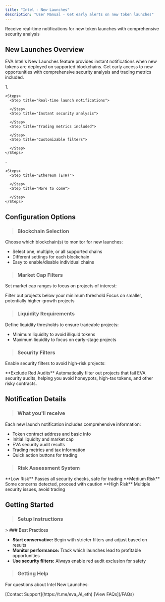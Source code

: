 ```yaml
---
title: "Intel - New Launches"
description: "User Manual - Get early alerts on new token launches"
---
```


Receive real-time notifications for new token launches with comprehensive security analysis

## New Launches Overview

EVA Intel's New Launches feature provides instant notifications when new tokens are deployed on supported blockchains. Get early access to new opportunities with comprehensive security analysis and trading metrics included.


  <Card title="Key Features" icon="key" color="#f7941d">
    1. 

    <Steps>
      <Step title="Real-time launch notifications">
        
      </Step>
      <Step title="Instant security analysis">
        
      </Step>
      <Step title="Trading metrics included">
        
      </Step>
      <Step title="Customizable filters">
        
      </Step>
    </Steps>
  </Card>
  <Card title="Supported Blockchains" icon="chain" color="#f7941d">
    - 

    <Steps>
      <Step title="Ethereum (ETH)">
        
      </Step>
      <Step title="More to come">
        
      </Step>
    </Steps>
  </Card>

## Configuration Options

> ### Blockchain Selection

Choose which blockchain(s) to monitor for new launches:

- Select one, multiple, or all supported chains
- Different settings for each blockchain
- Easy to enable/disable individual chains

> ### Market Cap Filters

Set market cap ranges to focus on projects of interest:

<Columns cols={2}>
  <Card title="Minimum Market Cap">
    Filter out projects below your minimum threshold
  </Card>
  <Card title="Maximum Market Cap">
    Focus on smaller, potentially higher-growth projects
  </Card>
</Columns>

> ### Liquidity Requirements

Define liquidity thresholds to ensure tradeable projects:

- Minimum liquidity to avoid illiquid tokens
- Maximum liquidity to focus on early-stage projects

> ### Security Filters

Enable security filters to avoid high-risk projects:

<Danger>
  **Exclude Red Audits**
  Automatically filter out projects that fail EVA security audits, helping you avoid honeypots, high-tax tokens, and other risky contracts.
</Danger>

## Notification Details

> ### What you'll receive

Each new launch notification includes comprehensive information:

- Token contract address and basic info
- Initial liquidity and market cap
- EVA security audit results
- Trading metrics and tax information
- Quick action buttons for trading

> ### Risk Assessment System

<Info>
  **Low Risk**
  Passes all security checks, safe for trading
</Info>

<Warning>
  **Medium Risk**
  Some concerns detected, proceed with caution
</Warning>

<Danger>
  **High Risk**
  Multiple security issues, avoid trading
</Danger>

## Getting Started

> ### Setup Instructions

<Steps>
  <Step title="Access the EVA Intel Bot" icon="robot" iconType="solid">
    
  </Step>
  <Step title="Navigate to New Launches section" icon="robot" iconType="solid">
    
  </Step>
  <Step title="Configure your preferred settings" icon="robot" iconType="solid">
    
  </Step>
  <Step title="Start receiving notifications" icon="robot" iconType="solid">
    
  </Step>
</Steps>


<Tip>
  > ### Best Practices

  - **Start conservative:** Begin with stricter filters and adjust based on results
  - **Monitor performance:** Track which launches lead to profitable opportunities
  - **Use security filters:** Always enable red audit exclusion for safety

  > ### Getting Help

  For questions about Intel New Launches:

  <Note>
    [Contact Support](https://t.me/eva_AI_eth)
  </Note>
  <Info>
    [View FAQs](/FAQs)
  </Info>
</Tip>

